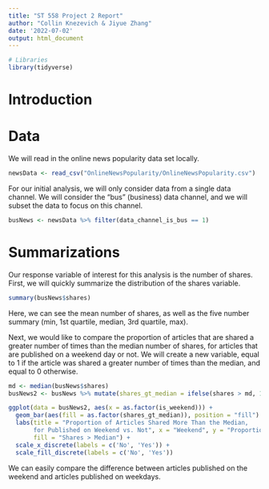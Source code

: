 ```yaml
---
title: "ST 558 Project 2 Report"
author: "Collin Knezevich & Jiyue Zhang"
date: '2022-07-02'
output: html_document
---
```


```r
# Libraries 
library(tidyverse)
```

# Introduction 

# Data 

We will read in the online news popularity data set locally. 
```r
newsData <- read_csv("OnlineNewsPopularity/OnlineNewsPopularity.csv")
```

For our initial analysis, we will only consider data from a single data channel. We will consider the "bus" (business) data channel, and we will subset the data to focus on this channel. 
```r
busNews <- newsData %>% filter(data_channel_is_bus == 1) 
```

# Summarizations 

Our response variable of interest for this analysis is the number of shares. First, we will quickly summarize the distribution of the shares variable. 
```r
summary(busNews$shares)
```
Here, we can see the mean number of shares, as well as the five number summary (min, 1st quartile, median, 3rd quartile, max).   

Next, we would like to compare the proportion of articles that are shared a greater number of times than the median number of shares, for articles that are published on a weekend day or not. We will create a new variable, equal to 1 if the article was shared a greater number of times than the median, and equal to 0 otherwise. 
```r
md <- median(busNews$shares)
busNews2 <- busNews %>% mutate(shares_gt_median = ifelse(shares > md, 1, 0)) 

ggplot(data = busNews2, aes(x = as.factor(is_weekend))) + 
  geom_bar(aes(fill = as.factor(shares_gt_median)), position = "fill") + 
  labs(title = "Proportion of Articles Shared More Than the Median, 
       for Published on Weekend vs. Not", x = "Weekend", y = "Proportion", 
       fill = "Shares > Median") + 
  scale_x_discrete(labels = c('No', 'Yes')) + 
  scale_fill_discrete(labels = c('No', 'Yes'))
```
We can easily compare the difference between articles published on the weekend and articles published on weekdays. 

